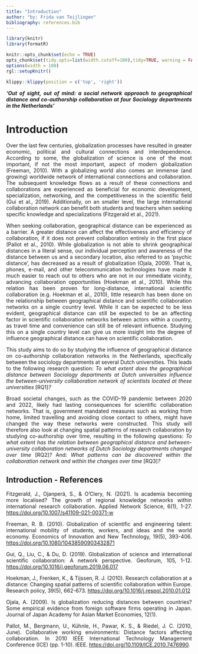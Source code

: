 ```yaml
---
title: "Introduction"
author: "by: Frida van Teijlingen"
bibliography: references.bib
---
```


```{=html}
<style>
body {
text-align: justify}
</style>
```
```r

library(knitr)
library(formatR)

knitr::opts_chunk$set(echo = TRUE)
opts_chunk$set(tidy.opts=list(width.cutoff=100),tidy=TRUE, warning = FALSE, message = FALSE,comment = "#>", cache=TRUE, class.source=c("test"), class.output=c("test2"))
options(width = 100)
rgl::setupKnitr()

```

```r
klippy::klippy(position = c('top', 'right'))
```

***‘Out of sight, out of mind: a social network approach to geographical distance and co-authorship collaboration at four Sociology departments in the Netherlands’***


# Introduction

Over the last few centuries, globalization processes have resulted in greater economic, political and cultural connections and interdependence. According to some, the globalization of science is one of the most important, if not the most important, aspect of modern globalization (Freeman, 2010). With a globalizing world also comes an immense (and growing) worldwide network of international connections and collaboration. The subsequent knowledge flows as a result of these connections and collaborations are experienced as beneficial for economic development, specialization, networking, and the competitiveness in the scientific field (Gui et al., 2019). Additionally, on an smaller level, the large international collaboration network can benefit both students and teachers when seeking specific knowledge and specializations (Fitzgerald et al., 2021).

When seeking collaboration, geographical distance can be experienced as a barrier. A greater distance can affect the effectiveness and efficiency of collaboration, if it does not prevent collaboration entirely in the first place (Pallot et al., 2010). While globalization is not able to shrink geographical distances in a literal sense, our individual perception and awareness of the distance between us and a secondary location, also referred to as ‘psychic distance’, has decreased as a result of globalization (Ojala, 2009). That is, phones, e-mail, and other telecommunication technologies have made it much easier to reach out to others who are not in our immediate vicinity, advancing collaboration opportunities (Hoekman et al., 2010). While this relation has been proven for long-distance, international scientific collaboration (e.g. Hoekman et al., 2010), little research has been done on the relationship between geographical distance and scientific collaboration networks on a single country level. While it can be expected to be less evident, geographical distance can still be expected to be an affecting factor in scientific collaboration networks between actors within a country, as travel time and convenience can still be of relevant influence. Studying this on a single country level can give us more insight into the degree of influence geographical distance can have on scientific collaboration.

This study aims to do so by studying the influence of geographical distance on co-authorship collaboration networks in the Netherlands, specifically between the sociology departments at several Dutch universities. This leads to the following research question: *To what extent does the geographical distance between Sociology departments at Dutch universities influence the between-university collaboration network of scientists located at these universities* [RQ1]*?*

Broad societal changes, such as the COVID-19 pandemic between 2020 and 2022, likely had lasting consequences for scientific collaboration networks. That is, government mandated measures such as working from home, limited travelling and avoiding close contact to others, might have changed the way these networks were constructed. This study will therefore also look at changing spatial patterns of research collaboration by studying co-authorship over time, resulting in the following questions: *To what extent has the relation between geographical distance and between-university collaboration networks of Dutch Sociology departments changed over time* [RQ2]*?* And: *What patterns can be discovered within the collaboration network and within the changes over time* [RQ3]*?*

## Introduction - References

Fitzgerald, J., Ojanperä, S., & O’Clery, N. (2021). Is academia becoming more localised? The growth of regional knowledge networks within international research collaboration. Applied Network Science, 6(1), 1-27. <https://doi.org/10.1007/s41109-021-00371-w> 

Freeman, R. B. (2010). Globalization of scientific and engineering talent: international mobility of students, workers, and ideas and the world economy. Economics of Innovation and New Technology, 19(5), 393-406. <https://doi.org/10.1080/10438590903432871> 

Gui, Q., Liu, C., & Du, D. (2019). Globalization of science and international scientific collaboration: A network perspective. Geoforum, 105, 1-12. <https://doi.org/10.1016/j.geoforum.2019.06.017> 

Hoekman, J., Frenken, K., & Tijssen, R. J. (2010). Research collaboration at a distance: Changing spatial patterns of scientific collaboration within Europe. Research policy, 39(5), 662-673. <https://doi.org/10.1016/j.respol.2010.01.012> 

Ojala, A. (2009). Is globalization reducing distances between countries? Some empirical evidence from foreign software firms operating in Japan. Journal of Japan Academy for Asian Market Economies, 12(1). 

Pallot, M., Bergmann, U., Kühnle, H., Pawar, K. S., & Riedel, J. C. (2010, June). Collaborative working environments: Distance factors affecting collaboration. In 2010 IEEE International Technology Management Conference (ICE) (pp. 1-10). IEEE. <https://doi.org/10.1109/ICE.2010.7476990>.
